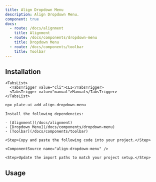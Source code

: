 ```yaml
---
title: Align Dropdown Menu
description: Align Dropdown Menu.
component: true
docs:
  - route: /docs/alignment
    title: Alignment
  - route: /docs/components/dropdown-menu
    title: Dropdown Menu
  - route: /docs/components/toolbar
    title: Toolbar
---
```


<ComponentPreview name="playground-demo" id="align" />

## Installation

  <Tabs defaultValue="cli">

    <TabsList>
      <TabsTrigger value="cli">CLI</TabsTrigger>
      <TabsTrigger value="manual">Manual</TabsTrigger>
    </TabsList>

  <TabsContent value="cli">

```bash
npx plate-ui add align-dropdown-menu
```

  </TabsContent>

  <TabsContent value="manual">

  <Steps>

  <Step>

    Install the following dependencies:

    - [Alignment](/docs/alignment)
    - [Dropdown Menu](/docs/components/dropdown-menu)
    - [Toolbar](/docs/components/toolbar)

  </Step>

    <Step>Copy and paste the following code into your project.</Step>

    <ComponentSource name="align-dropdown-menu" />

    <Step>Update the import paths to match your project setup.</Step>

  </Steps>

  </TabsContent>

  </Tabs>

## Usage

<ComponentSource name="fixed-toolbar-buttons" />
